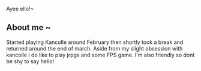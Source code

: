 Ayee ello!~ 

== About me ~ ==
Started playing Kancolle around February then shortly took a break and returned around  the end of march. Aside from my slight obsession with kancolle i do like to play jrpgs and some FPS game. I'm also friendly so dont be shy to say hello!